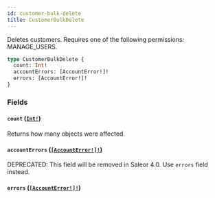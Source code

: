 ```yaml
---
id: customer-bulk-delete
title: CustomerBulkDelete
---
```


Deletes customers. Requires one of the following permissions: MANAGE_USERS.

```graphql
type CustomerBulkDelete {
  count: Int!
  accountErrors: [AccountError!]!
  errors: [AccountError!]!
}
```

### Fields

#### `count` ([`Int!`](../../../developer/api-reference/scalars/int))

Returns how many objects were affected.

#### `accountErrors` ([`[AccountError!]!`](../../../developer/api-reference/objects/account-error))

<span class="badge badge--warning">DEPRECATED: This field will be removed in Saleor 4.0. Use `errors` field instead.</span>

#### `errors` ([`[AccountError!]!`](../../../developer/api-reference/objects/account-error))
